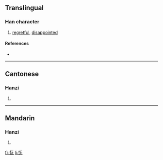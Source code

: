 {{also|憮}}
==Translingual==

===Han character===
{{Han char|rn=61|rad=心|as=04|sn=7|four=|canj=心一大山 (PMKU)}}

# [[regretful]], [[disappointed]]

====References====
* {{Han ref|kx=0379.071|hdz=42275.110|uh=6003|ud=24579}}

----

==Cantonese==

===Hanzi===
{{yue-hanzi|jyut=|y=mou5|tra=憮}}

# {{defn|Cantonese}}

----

==Mandarin==

===Hanzi===
{{cmn-hanzi|tra=憮|pin=[[wǔ]] ([[wu3]])|wg=wu<sup>3</sup>}}

# {{defn|Mandarin}}

[[fr:怃]]
[[li:怃]]